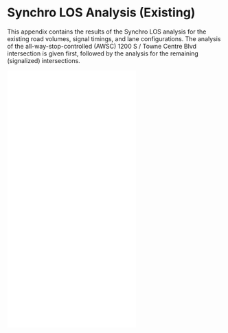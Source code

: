 # Synchro LOS Analysis (Existing) {#sec-synchro-ex}

This appendix contains the results of the Synchro LOS analysis for the existing road volumes, signal timings, and lane configurations. The analysis of the all-way-stop-controlled (AWSC) 1200 S / Towne Centre Blvd intersection is given first, followed by the analysis for the remaining (signalized) intersections.

![](../../data/reference/Synchro Analysis 1200TCB.pdf)
![](../../data/reference/Synchro Analysis 1200UA.pdf)
![](../../data/reference/Synchro Analysis TCDTCB.pdf)
![](../../data/reference/Synchro Analysis TCDUA.pdf)